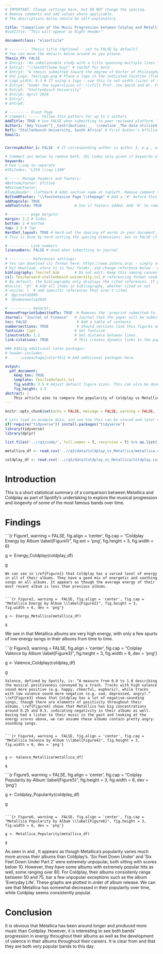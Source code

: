 ```yaml
---
# IMPORTANT: Change settings here, but DO NOT change the spacing.
# Remove comments and add values where applicable.
# The descriptions below should be self-explanatory

title: "Comparison of the Music Progression between Colplay and Metallica over Time"
#subtitle: "This will appear as Right Header"

documentclass: "elsarticle"

# --------- Thesis title (Optional - set to FALSE by default).
# You can move the details below around as you please.
Thesis_FP: FALSE
# Entry1: "An unbelievable study with a title spanning multiple lines."
# Entry2: "\\textbf{Some Guy}" # textbf for bold
# Entry3: "A thesis submitted toward the degree of Doctor of Philosophy"
# Uni_Logo: Tex/Logo.png # Place a logo in the indicated location (from your root, e.g. defaults to ~/Tex/Logo.png) and uncomment this line. Leave uncommented for no image
# Logo_width: 0.3 # If using a logo - use this to set width (size) of image
# Entry4: "Under the supervision of: \\vfill Prof. Joe Smith and Dr. Frank Smith"
# Entry5: "Stellenbosch University"
# Entry6: April 2020
# Entry7:
# Entry8:

# --------- Front Page
# Comment: ----- Follow this pattern for up to 5 authors
AddTitle: TRUE # Use FALSE when submitting to peer reviewed platform. This will remove author names.
Author1: "Amy Visser^[__Contributions:__  \\newline _The data utilised in this report has been kindly provided by Spotify._]"  # First Author - note the thanks message displayed as an italic footnote of first page.
Ref1: "Stellenbosch University, South Africa" # First Author's Affiliation
Email1: 


CorrespAuthor_1: FALSE  # If corresponding author is author 3, e.g., use CorrespAuthor_3: TRUE

# Comment out below to remove both. JEL Codes only given if keywords also given.
keywords: 
# Use \\sep to separate
#JELCodes: "L250 \\sep L100"

# ----- Manage headers and footers:
#BottomLFooter: $Title$
#BottomCFooter:
#TopLHeader: \leftmark # Adds section name at topleft. Remove comment to add it.
BottomRFooter: "\\footnotesize Page \\thepage" # Add a '#' before this line to remove footer.
addtoprule: TRUE
addfootrule: TRUE               # Use if footers added. Add '#' to remove line.

# --------- page margins:
margin: 2.3 # Sides
bottom: 2 # bottom
top: 2.5 # Top
HardSet_layout: TRUE # Hard-set the spacing of words in your document. This will stop LaTeX squashing text to fit on pages, e.g.
# This is done by hard-setting the spacing dimensions. Set to FALSE if you want LaTeX to optimize this for your paper.

# --------- Line numbers
linenumbers: FALSE # Used when submitting to journal

# ---------- References settings:
# You can download cls format here: https://www.zotero.org/ - simply search for your institution. You can also edit and save cls formats here: https://editor.citationstyles.org/about/
# Hit download, store it in Tex/ folder, and change reference below - easy.
bibliography: Tex/ref.bib       # Do not edit: Keep this naming convention and location.
csl: Tex/harvard-stellenbosch-university.csl # referencing format used.
# By default, the bibliography only displays the cited references. If you want to change this, you can comment out one of the following:
#nocite: '@*' # Add all items in bibliography, whether cited or not
# nocite: |  # add specific references that aren't cited
#  @grinold2000
#  @Someoneelse2010

# ---------- General:
RemovePreprintSubmittedTo: TRUE  # Removes the 'preprint submitted to...' at bottom of titlepage
Journal: "Journal of Finance"   # Journal that the paper will be submitting to, if RemovePreprintSubmittedTo is set to TRUE.
toc: FALSE                       # Add a table of contents
numbersections: TRUE             # Should sections (and thus figures and tables) be numbered?
fontsize: 11pt                  # Set fontsize
linestretch: 1.2                # Set distance between lines.
link-citations: TRUE            # This creates dynamic links to the papers in reference list.

### Adding additional latex packages:
# header-includes:
#    - \usepackage{colortbl} # Add additional packages here.

output:
  pdf_document:
    keep_tex: TRUE
    template: Tex/TexDefault.txt
    fig_width: 3.5 # Adjust default figure sizes. This can also be done in the chunks of the text.
    fig_height: 3.5
abstract: |
    This article aims to compare the popularity of Coldplay vs Metallica
---
```



```r
knitr::opts_chunk$set(echo = FALSE, message = FALSE, warning = FALSE, fig.width = 6, fig.height = 5, fig.pos="H", fig.pos = 'H')

# Lets load in example data, and see how this can be stored and later called from your 'data' folder.
if(!require("tidyverse")) install.packages("tidyverse")
library(tidyverse)
library(dplyr)

list.files('..//q3/code/', full.names = T, recursive = T) %>% as.list() %>% walk(~source(.))

metallica_df <- read.csv('..//q3/data/Coldplay_vs_Metallica/metallica.csv') 

coldplay_df <- read.csv('..//q3/data/Coldplay_vs_Metallica/Coldplay.csv') 

```


<!-- ############################## -->
<!-- # Start Writing here: -->
<!-- ############################## -->

# Introduction \label{Introduction}

This is a short statistical summary of a comparison between Metallica and Coldplay as part of Spotify's undertaking to explore the musical progression and longevity of some of the most famous bands over time. 

# Findings \label{Findings}

```{r Figure1,  warning =  FALSE, fig.align = 'center', fig.cap = "Coldplay Energy by Album \\label{Figure1}", fig.ext = 'png', fig.height = 3, fig.width = 6}
 
g <- Energy_Coldplay(coldplay_df)

g
 
```
We can see in \ref{Figure1} that Coldplay has a varied level of energy in all of their albums. They have a good mix of energetic and soothing songs on all albums. It appears as though the average energy of their most recent album is less than previous albums. 


```{r Figure2, warning =  FALSE, fig.align = 'center', fig.cap = "Metallica Energy by Album \\label{Figure2}", fig.height = 3, fig.width = 6, dev = 'png'}

g <- Energy_Metallica(metallica_df)

g

```
We see in \ref{Figure2} that Metallica albums are very high energy, with only a few spurts of low energy songs in their albums from time to time. 

```{r Figure3, warning =  FALSE, fig.align = 'center', fig.cap = "Colplay Valence by Album \\label{Figure3}", fig.height = 3, fig.width = 6, dev = 'png'}


g <- Valence_Coldplay(coldplay_df)

g

```
Valence, defined by Spotify, is: “A measure from 0.0 to 1.0 describing the musical positiveness conveyed by a track. Tracks with high valence sound more positive (e.g. happy, cheerful, euphoric), while tracks with low valence sound more negative (e.g. sad, depressed, angry).” \ref{Figure3} shows that Coldplay has a lot of negative-sounding songs, though there are elements of positivity throughout their albums. \ref{Figure4} shows that Metallica has big concentrations around 0.25 and 0.5, indicating negativity in their albums as well. Having had a listen to their music in the past and looking at the energy scores above, we can assume these albums contain pretty angry-sounding songs. 


```{r Figure4, warning =  FALSE, fig.align = 'center', fig.cap = "Metallica Valence by Album \\label{Figure4}", fig.height = 3, fig.width = 6, dev = 'png'}


g <- Valence_Metallica(metallica_df)

g
```

```{r Figure5, warning =  FALSE, fig.align = 'center', fig.cap = "Colplay Popularity by Album \\label{Figure5}", fig.height = 3, fig.width = 6, dev = 'png'}

g <- Coldplay_Popularity(coldplay_df)

g
```

```{r Figure6, warning =  FALSE, fig.align = 'center', fig.cap = "Metallica Popularity by Album \\label{Figure6}", fig.height = 3, fig.width = 6, dev = 'png'}

g <- Metallica_Popularity(metallica_df)

g

```
As seen in \ref{Figure5} and \ref{Figure6}, It appears as though Metallica's popularity varies much more across their albums than Coldplay's. 'Six Feet Down Under' and 'Six Feet Down Under Part 2' were extremely unpopular, both sitting with scores below 10. However, they have some albums with extremely popular hits as well, some ranging over 80. For Coldplay, their albums consistenly range between 50 and 75, bar a few unpopular exceptions such as the album 'Everyday Life'. These graphs are plotted in order of album release. We can see that Metallica has somewhat decreased in their popularity over time, while Coldplay seems consistently popular. 

# Conclusion \label{Conclusion}
It is obvious that Metallica has been around longer and produced more music than Coldplay. However, it is interesting to see both bands' progression in energy throughout their albums as well as the development of valence in their albums throughout their careers. It is clear from \ref{Figure5} and \ref{Figure6} that they are both very popular bands to this day. 
